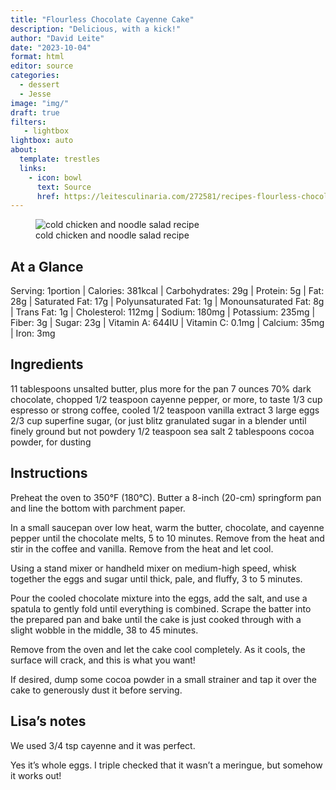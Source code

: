 ```yaml
---
title: "Flourless Chocolate Cayenne Cake"
description: "Delicious, with a kick!"
author: "David Leite"
date: "2023-10-04"
format: html
editor: source
categories:
  - dessert
  - Jesse
image: "img/"
draft: true
filters:
   - lightbox
lightbox: auto
about:
  template: trestles
  links:
    - icon: bowl
      text: Source
      href: https://leitesculinaria.com/272581/recipes-flourless-chocolate-chile-cake.html
---
```


![cold chicken and noodle salad recipe](img/cold chicken and noodle salad.jpg)

## At a Glance

Serving: 1portion | Calories: 381kcal | Carbohydrates: 29g | Protein: 5g | Fat: 28g | Saturated Fat: 17g | Polyunsaturated Fat: 1g | Monounsaturated Fat: 8g | Trans Fat: 1g | Cholesterol: 112mg | Sodium: 180mg | Potassium: 235mg | Fiber: 3g | Sugar: 23g | Vitamin A: 644IU | Vitamin C: 0.1mg | Calcium: 35mg | Iron: 3mg

## Ingredients

11 tablespoons unsalted butter, plus more for the pan
7 ounces 70% dark chocolate, chopped
1/2 teaspoon cayenne pepper, or more, to taste
1/3 cup espresso or strong coffee, cooled
1/2 teaspoon vanilla extract
3 large eggs
2/3 cup superfine sugar, (or just blitz granulated sugar in a blender until finely ground but not powdery
1/2 teaspoon sea salt
2 tablespoons cocoa powder, for dusting

## Instructions

Preheat the oven to 350°F (180°C). Butter a 8-inch (20-cm) springform pan and line the bottom with parchment paper.

In a small saucepan over low heat, warm the butter, chocolate, and cayenne pepper until the chocolate melts, 5 to 10 minutes. Remove from the heat and stir in the coffee and vanilla. Remove from the heat and let cool.

Using a stand mixer or handheld mixer on medium-high speed, whisk together the eggs and sugar until thick, pale, and fluffy, 3 to 5 minutes.

Pour the cooled chocolate mixture into the eggs, add the salt, and use a spatula to gently fold until everything is combined. Scrape the batter into the prepared pan and bake until the cake is just cooked through with a slight wobble in the middle, 38 to 45 minutes.

Remove from the oven and let the cake cool completely. As it cools, the surface will crack, and this is what you want!

If desired, dump some cocoa powder in a small strainer and tap it over the cake to generously dust it before serving.

## Lisa's notes

We used 3/4 tsp cayenne and it was perfect. 

Yes it's whole eggs. I triple checked that it wasn't a meringue, but somehow it works out! 